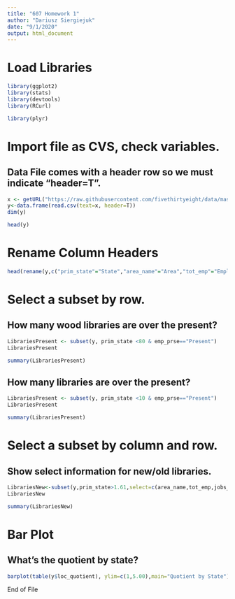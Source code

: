 ---
title: "607 Homework 1"
author: "Dariusz Siergiejuk"
date: "9/1/2020"
output: html_document
---

# Load Libraries

```{r}
library(ggplot2)
library(stats)
library(devtools)
library(RCurl)
```

```{r}
library(plyr)
```

# Import file as CVS, check variables.

## Data File comes with a header row so we must indicate "header=T".

```{r}
x <- getURL("https://raw.githubusercontent.com/fivethirtyeight/data/master/librarians/librarians-by-msa.csv")
y<-data.frame(read.csv(text=x, header=T))
dim(y)
```


```{r}
head(y)
```

# Rename Column Headers

```{r}
head(rename(y,c("prim_state"="State","area_name"="Area","tot_emp"="Employee Count","emp_prse"="Present","jobs_1000"="Jobs","loc_quotient"="Quotient")))
```

# Select a subset by row.

## How many wood libraries are over the present?

```{r}
LibrariesPresent <- subset(y, prim_state <80 & emp_prse=="Present")
LibrariesPresent
```


```{r}
summary(LibrariesPresent)
```

## How many libraries are over the present?

```{r}
LibrariesPresent <- subset(y, prim_state <10 & emp_prse=="Present")
LibrariesPresent
```

```{r}
summary(LibrariesPresent)
```

# Select a subset by column and row.

## Show select information for new/old libraries.

```{r}
LibrariesNew<-subset(y,prim_state>1.61,select=c(area_name,tot_emp,jobs_1000,loc_quotient))
LibrariesNew
```

```{r}
summary(LibrariesNew)
```

# Bar Plot

## What's the quotient by state?

```{r}
barplot(table(y$loc_quotient), ylim=c(1,5.00),main="Quotient by State")
```

End of File














